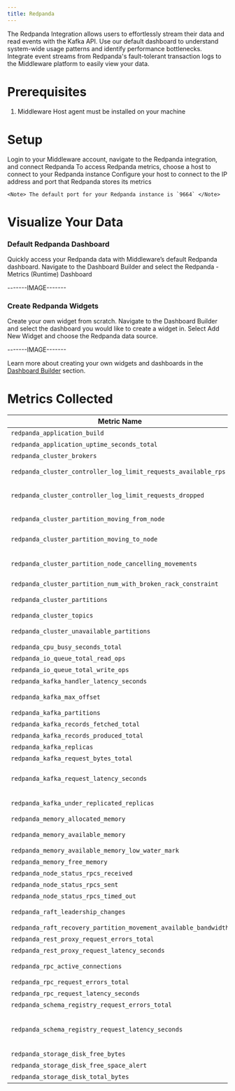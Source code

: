 ```yaml
---
title: Redpanda
---
```


The Redpanda Integration allows users to effortlessly stream their data and read events with the Kafka API. Use our default dashboard to understand system-wide usage patterns and identify performance bottlenecks. Integrate event streams from Redpanda's fault-tolerant transaction logs to the Middleware platform to easily view your data.

# Prerequisites

1. Middleware Host agent must be installed on your machine

# Setup

<Accordion title="Step 1: Connect Redpanda Integration">
    Login to your Middleware account, navigate to the Redpanda integration, and connect Redpanda
</Accordion>

<Accordion title="Step 2: Connect Redpanda Instance">
    To access Redpanda metrics, choose a host to connect to your Redpanda instance
</Accordion>

<Accordion title="Step 3: Configure Your Host">
    Configure your host to connect to the IP address and port that Redpanda stores its metrics

    <Note> The default port for your Redpanda instance is `9664` </Note>
</Accordion>

# Visualize Your Data

### Default Redpanda Dashboard

Quickly access your Redpanda data with Middleware’s default Redpanda dashboard. Navigate to the Dashboard Builder and select the Redpanda - Metrics (Runtime) Dashboard

-------IMAGE-------

### Create Redpanda Widgets

Create your own widget from scratch. Navigate to the Dashboard Builder and select the dashboard you would like to create a widget in. Select Add New Widget and choose the Redpanda data source.

-------IMAGE-------

<Note> Learn more about creating your own widgets and dashboards in the [Dashboard Builder](/workflow/custom-dashboard/build-custom-dashboard) section. </Note>

# Metrics Collected

| Metric Name                                                          | Description                                                                                                   |
|-----------------------------------------------------------------|:-------------------------------------------------------------------------------------------------------------------|
| `redpanda_application_build` | Redpanda build information |
| `redpanda_application_uptime_seconds_total` | Redpanda application uptime in seconds |
| `redpanda_cluster_brokers` | Number of configured, fully commissioned brokers in a cluster |
| `redpanda_cluster_controller_log_limit_requests_available_rps` | Limit on the available requests per second (RPS) for a cluster controller log |
| `redpanda_cluster_controller_log_limit_requests_dropped` | Number of requests dropped by a cluster controller log due to exceeding `redpanda_cluster_controller_log_limit_requests_available_rps` |
| `redpanda_cluster_partition_moving_from_node` | Number of partition replicas in cluster that are currently being removed from a node |
| `redpanda_cluster_partition_moving_to_node` | Number of partition replicas in cluster that are currently being added or moved to a node|
| `redpanda_cluster_partition_node_cancelling_movements` | During a partition movement cancellation operation, the number of partition replicas that were being moved that now need to be cancelled |
| `redpanda_cluster_partition_num_with_broken_rack_constraint` | Number of Redpanda partitions violating rack constraints |
| `redpanda_cluster_partitions` | Number of partitions managed by a cluster. Includes partitions of the controller topic, but not replicas |
| `redpanda_cluster_topics` | Number of topics in a cluster |
| `redpanda_cluster_unavailable_partitions` | Number of unavailable partitions (the partitions that lack quorum among their replica group) in the cluster|
| `redpanda_cpu_busy_seconds_total` | Total CPU busy time in seconds |
| `redpanda_io_queue_total_read_ops` | Total read operations passed in the I/O queue |
| `redpanda_io_queue_total_write_ops` | Total write operations passed in the I/O queue |
| `redpanda_kafka_handler_latency_seconds` | Average time for Redpanda to handle Kafka requests |
| `redpanda_kafka_max_offset` | The high watermark offset of a partition. Suitable for calculating consumer group lag |
| `redpanda_kafka_partitions` | Configured number of partitions for a topic |
| `redpanda_kafka_records_fetched_total` | Total number of records fetched |
| `redpanda_kafka_records_produced_total` | Total number of records produced |
| `redpanda_kafka_replicas` | Total number of configured replicas per topic|
| `redpanda_kafka_request_bytes_total` | Total number of bytes produced or consumed per topic |
| `redpanda_kafka_request_latency_seconds` | Latency of produce/consume requests per broker. This duration measures from when a request is initiated on the partition to when the response is fulfilled |
| `redpanda_kafka_under_replicated_replicas` | Number of replicas in the partition that are live but not at the latest offset, `redpanda_kafka_max_offset` |
| `redpanda_memory_allocated_memory` | Total allocated memory in bytes |
| `redpanda_memory_available_memory` | Total memory potentially available (free plus reclaimable memory) to a CPU shard (core), in bytes |
| `redpanda_memory_available_memory_low_water_mark` | The low watermark for available memory at process start |
| `redpanda_memory_free_memory` | Available memory in bytes |
| `redpanda_node_status_rpcs_received` | Number of node status RPCs received by a node |
| `redpanda_node_status_rpcs_sent` | Number of node status RPCs sent by a node |
| `redpanda_node_status_rpcs_timed_out` | Number of timed out node status RPCs from a node |
| `redpanda_raft_leadership_changes` | Number of leadership changes across all partitions of a given topic |
| `redpanda_raft_recovery_partition_movement_available_bandwidth` | Bandwidth available for partition movement, in bytes per second |
| `redpanda_rest_proxy_request_errors_total` | Total number of REST proxy server errors |
| `redpanda_rest_proxy_request_latency_seconds` | Internal latency of REST proxy requests |
| `redpanda_rpc_active_connections` | The total number of currently-active clients the RPC server on a given shard has connections to |
| `redpanda_rpc_request_errors_total` | Number of RPC errors |
| `redpanda_rpc_request_latency_seconds` | RPC latency in seconds |
| `redpanda_schema_registry_request_errors_total` | Total number of Schema Registry errors |
| `redpanda_schema_registry_request_latency_seconds` | Latency of the request indicated by the label in the Schema Registry. The measurement includes the time spent waiting for resources to become available, processing the request, and dispatching the response |
| `redpanda_storage_disk_free_bytes` | Available disk storage in bytes |
| `redpanda_storage_disk_free_space_alert` | Alert for low disk storage: `0: OK`, 1: low space, 2: degraded|
| `redpanda_storage_disk_total_bytes` | Total size in bytes of attached storage |
